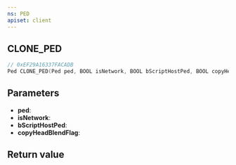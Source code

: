 ```yaml
---
ns: PED
apiset: client
---
```

## CLONE_PED

```c
// 0xEF29A16337FACADB
Ped CLONE_PED(Ped ped, BOOL isNetwork, BOOL bScriptHostPed, BOOL copyHeadBlendFlag);
```


## Parameters
* **ped**:
* **isNetwork**:
* **bScriptHostPed**:
* **copyHeadBlendFlag**:

## Return value